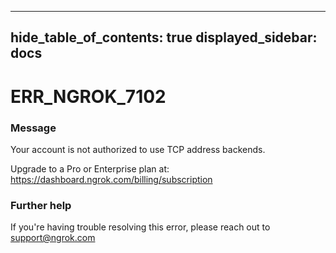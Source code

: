 

---
hide_table_of_contents: true
displayed_sidebar: docs
---


# ERR_NGROK_7102

### Message
Your account is not authorized to use TCP address backends. 

Upgrade to a Pro or Enterprise plan at: https://dashboard.ngrok.com/billing/subscription

<ErrorDetails error="err_ngrok_7102" />



### Further help
If you're having trouble resolving this error, please reach out to [support@ngrok.com](mailto:support@ngrok.com?subject=Help%20with%20ERR_NGROK_7102)

